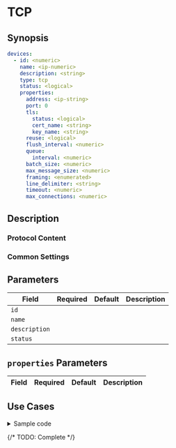 # TCP

## Synopsis

```yaml
devices:
  - id: <numeric>
    name: <ip-numeric>
    description: <string>
    type: tcp
    status: <logical>
    properties:
      address: <ip-string>
      port: 0
      tls:
        status: <logical>
        cert_name: <string>
        key_name: <string>
      reuse: <logical>
      flush_interval: <numeric>
      queue:
        interval: <numeric>
      batch_size: <numeric>
      max_message_size: <numeric>
      framing: <enumerated>
      line_delimiter: <string>
      timeout: <numeric>
      max_connections: <numeric>
```

## Description

### Protocol Content

### Common Settings

<dl>
</dl>

## Parameters

|Field|Required|Default|Description|
|---|---|---|---|
|`id`||||
|`name`||||
|`description`||||
|`status`||||

## `properties` Parameters

|Field|Required|Default|Description|
|---|---|---|---|

## Use Cases

<details>
<summary>Sample code</summary>
```yaml
```
</details>

{/* TODO: Complete */}